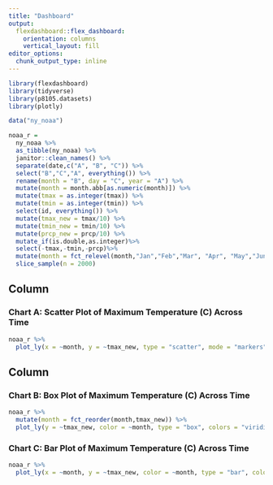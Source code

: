 ```yaml
---
title: "Dashboard"
output: 
  flexdashboard::flex_dashboard:
    orientation: columns
    vertical_layout: fill
editor_options: 
  chunk_output_type: inline
---
```


```r
library(flexdashboard)
library(tidyverse)
library(p8105.datasets)
library(plotly)

```

```r
data("ny_noaa")

noaa_r = 
  ny_noaa %>%
  as_tibble(ny_noaa) %>%
  janitor::clean_names() %>%
  separate(date,c("A", "B", "C")) %>%
  select("B","C","A", everything()) %>%
  rename(month = "B", day = "C", year = "A") %>%
  mutate(month = month.abb[as.numeric(month)]) %>%
  mutate(tmax = as.integer(tmax)) %>%
  mutate(tmin = as.integer(tmin)) %>%
  select(id, everything()) %>%
  mutate(tmax_new = tmax/10) %>%
  mutate(tmin_new = tmin/10) %>%
  mutate(prcp_new = prcp/10) %>% 
  mutate_if(is.double,as.integer)%>%
  select(-tmax,-tmin,-prcp)%>%
  mutate(month = fct_relevel(month,"Jan","Feb","Mar", "Apr", "May","Jun", "Jul", "Aug", "Sep", "Oct", "Nov","Dec")) %>%
  slice_sample(n = 2000)
```

Column {data-width=650}
-----------------------------------------------------------------------

### Chart A: Scatter Plot of Maximum Temperature (C) Across Time 

```r
noaa_r %>%
  plot_ly(x = ~month, y = ~tmax_new, type = "scatter", mode = "markers",color = ~year, alpha = 1.2) 
```

Column {data-width=350}
-----------------------------------------------------------------------

### Chart B: Box Plot of Maximum Temperature (C) Across Time 

```r
noaa_r %>% 
  mutate(month = fct_reorder(month,tmax_new)) %>% 
  plot_ly(y = ~tmax_new, color = ~month, type = "box", colors = "viridis") 
```

### Chart C: Bar Plot of Maximum Temperature (C) Across Time 

```r
noaa_r %>% 
  plot_ly(x = ~month, y = ~tmax_new, color = ~month, type = "bar", colors = "viridis")
```

